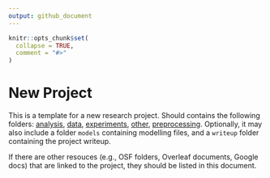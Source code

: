 ```yaml
---
output: github_document
---
```


<!-- README.md is generated from README.Rmd. Please edit that file -->

```r
knitr::opts_chunk$set(
  collapse = TRUE,
  comment = "#>"
)
```
# New Project

<!-- badges: start -->
<!-- badges: end -->

This is a template for a new research project. Should contains the following
folders: [analysis](./analysis), [data](./data), [experiments](./experiments),
[other](./other), [preprocessing](./preprocessing). Optionally, it may also 
include a folder `models` containing modelling files, and a `writeup` folder
containing the project writeup. 

If there are other resouces (e.g., OSF folders, Overleaf documents, Google docs)
that are linked to the project, they should be listed in this document.
